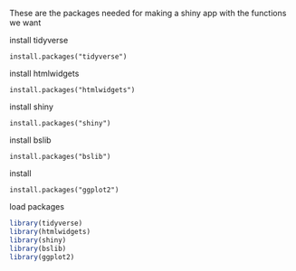 These are the packages needed for making a shiny app with the functions we want

install tidyverse
```
install.packages("tidyverse")
```

install htmlwidgets
```
install.packages("htmlwidgets")
```

install shiny
```
install.packages("shiny")
```

install bslib
```
install.packages("bslib")
```

install
```
install.packages("ggplot2")
```

load packages
```r
library(tidyverse)
library(htmlwidgets)
library(shiny)
library(bslib)
library(ggplot2)
```
